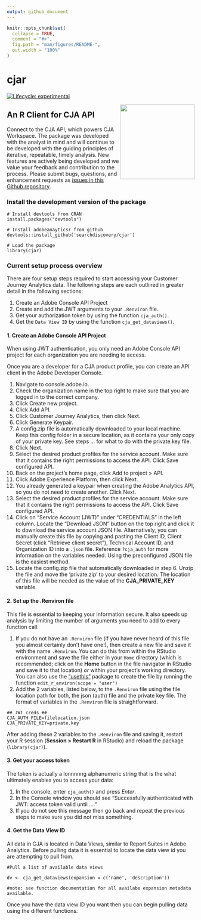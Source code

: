 ```yaml
---
output: github_document
---
```


<!-- README.md is generated from README.Rmd. Please edit that file -->

```r
knitr::opts_chunk$set(
  collapse = TRUE,
  comment = "#>",
  fig.path = "man/figures/README-",
  out.width = "100%"
)
```

# cjar

<!-- badges: start -->
[![Lifecycle: experimental](https://img.shields.io/badge/lifecycle-experimental-orange.svg)](https://lifecycle.r-lib.org/articles/stages.html)
<!-- badges: end -->

<img src="man/figures/cjar_logo_01.png" align="right" width = "200"/>

## An R Client for CJA API

Connect to the CJA API, which powers CJA Workspace. The package was developed with the analyst in mind and will continue to be developed with the guiding principles of iterative, repeatable, timely analysis. New features are actively being developed and we value your feedback and contribution to the process. Please submit bugs, questions, and enhancement requests as [issues in this Github repository](https://github.com/searchdiscovery/cjar/issues).
  
<!-- ### Install the package (recommended) -->

<!-- ``` -->
<!-- # Install from CRAN -->
<!-- install.packages('cjar') -->

<!-- # Load the package -->
<!-- library(cjar)  -->
<!-- ``` -->

### Install the development version of the package

```
# Install devtools from CRAN
install.packages("devtools")

# Install adobeanayticsr from github
devtools::install_github('searchdiscovery/cjar') 

# Load the package
library(cjar) 
```

### Current setup process overview

There are four setup steps required to start accessing your Customer Journey Analytics data. The following steps are each outlined in greater detail in the following sections:

  1. Create an Adobe Console API Project
  2. Create and add the JWT arguments to your `.Renviron` file.
  3. Get your authorization token by using the function `cja_auth()`.
  4. Get the `Data View ID` by using the function `cja_get_dataviews()`.

#### 1. Create an Adobe Console API Project

When using JWT authentication, you only need an Adobe Console API project for each organization you are needing to access.

Once you are a developer for a CJA product profile, you can create an API client in the Adobe Developer Console.

1. Navigate to console.adobe.io.
2. Check the organization name in the top right to make sure that you are logged in to the correct company.
3. Click Create new project.
4. Click Add API.
5. Click Customer Journey Analytics, then click Next.
6. Click Generate Keypair.
7. A config.zip file is automatically downloaded to your local machine. Keep this config folder in a secure location, as it contains your only copy of your private key. See steps ... for what to do with the private.key file.
8. Click Next.
9. Select the desired product profiles for the service account. Make sure that it contains the right permissions to access the API. Click Save configured API.
10. Back on the project's home page, click Add to project > API.
11. Click Adobe Experience Platform, then click Next.
12. You already generated a keypair when creating the Adobe Analytics API, so you do not need to create another. Click Next.
13. Select the desired product profiles for the service account. Make sure that it contains the right permissions to access the API. Click Save configured API.
14. Click on "Service Account (JWT)" under "CREDENTIALS" in the left column. Locate the "Download JSON" button on the top right and click it to download the service account JSON file. Alternatively, you can manually create this file by copying and pasting the Client ID, Client Secret (click “Retrieve client secret”), Technical Account ID, and Organization ID into a `.json` file.  Reference `?cja_auth` for more information on the variables needed. Using the preconfigured JSON file is the easiest method.
15. Locate the config.zip file that automatically downloaded in step 6. Unzip the file and move the 'private.zip' to your desired location. The location of this file will be needed as the value of the **CJA_PRIVATE_KEY** variable.


#### 2. Set up the .Renviron file

This file is essential to keeping your information secure. It also speeds up analysis by limiting the number of arguments you need to add to every function call. 

  1. If you do not have an `.Renviron` file (if you have never heard of this file you almost certainly don't have one!), then create a new file and save it with the name `.Renviron`. You can do this from within the RStudio environment and save the file either in your `Home` directory (which is recommended; click on the **Home** button in the file navigator in RStudio and save it to that location) _or_ within your project's working directory. You can also use the ["usethis"](https://usethis.r-lib.org/reference/edit.html) package to create the file by running the function `edit_r_environ(scope = "user")`
  2. Add the 2 variables, listed below, to the `.Renviron` file using the file location path for both, the json (auth) file and the private key file. The format of variables in the `.Renviron` file is straightforward.
  
```
## JWT creds ##
CJA_AUTH_FILE=filelocation.json
CJA_PRIVATE_KEY=private.key
```
      
After adding these 2 variables to the `.Renviron` file and saving it, restart your R session (**Session > Restart R** in RStudio) and reload the package (`library(cjar)`). 


#### 3. Get your access token

The token is actually a lonnnnng alphanumeric string that is the what ultimately enables you to access your data:

1. In the console, enter `cja_auth()` and press _Enter_.
2. In the Console window you should see "Successfully authenticated with JWT: access token valid until ...."
3. If you do not see this message then go back and repeat the previous steps to make sure you did not miss something.

#### 4. Get the Data View ID

All data in CJA is located in Data Views, similar to Report Suites in Adobe Analytics. Before pulling data it is essential to locate the data view id you are attempting to pull from.  

```
#Pull a list of available data views

dv <- cja_get_dataviews(expansion = c('name', 'description')) 

#note: see function documentation for all availabe expansion metadata available.
```

Once you have the data view ID you want then you can begin pulling data using the different functions.
